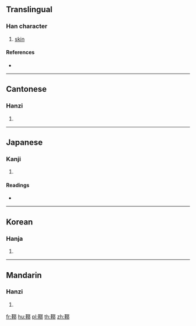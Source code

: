 {{character info/new}}
==Translingual==

===Han character===
{{Han char|rn=177|rad=革|as=11|sn=20|four=47527|canj=TJYDL}}

# [[skin]]

====References====
* {{Han ref|kx=1391.100|dkj=42993|dj=1905.400|hdz=74348.010|uh=97B9|ud=38841|bh=F54A|bd=62794}}

----

==Cantonese==

===Hanzi===
{{yue-hanzi|jyut=|y=kwok3}}

# {{defn|lang=yue|sort=革11}}

----

==Japanese==

===Kanji===
{{ja-kanji|grade=|rs=革11}}

# {{defn|lang=ja|sort=革11}}

====Readings====
* {{ja-readings|on=[[かく]] (kaku)|kun=}}

----

==Korean==

===Hanja===
{{ko-hanja|hangeul=곽|eumhun=|rv=gwak|mr=kwak|y=kwak}}

# {{defn|lang=ko|sort=革11}}

----

==Mandarin==

===Hanzi===
{{cmn-hanzi|pin=[[kuò]] ([[kuo4]])|wg=k'uo<sup>4</sup>}}

# {{defn|lang=cmn|sort=革11}}

[[fr:鞹]]
[[hu:鞹]]
[[pl:鞹]]
[[th:鞹]]
[[zh:鞹]]